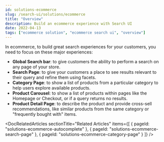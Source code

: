 ```yaml
---
id: solutions-ecommerce
slug: /search-ui/solutions/ecommerce
title: "Overview"
description: Build an ecommerce experience with Search UI
date: 2022-04-13
tags: ["ecommerce solution", "ecommerce search ui", "overview"]
---
```


In ecommerce, to build great search experiences for your customers, you need to focus on these major experiences:

- **Global Search bar**: to give customers the ability to perform a search on any page of your store.
- **Search Page**: to give your customers a place to see results relevant to their query and refine them using facets.
- **Category Page**: to show a list of products from a particular category to help users explore available products.
- **Product Carousel**: to show a list of products within pages like the Homepage or Checkout, or if a query returns no results.
- **Product Detail Page**: to describe the product and provide cross-sell recommendations, like similar products from the same category or "frequently bought with" items.

<DocRelatedArticles
  sectionTitle="Related Articles"
  items={[
    {
      pageId: "solutions-ecommerce-autocomplete"
    },
    {
      pageId: "solutions-ecommerce-search-page"
    },
    {
      pageId: "solutions-ecommerce-category-page"
    }
  ]}
/>
